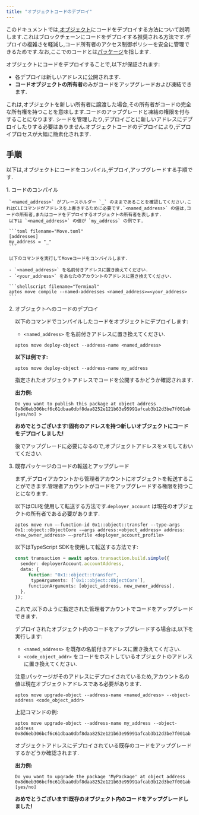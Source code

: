 ```yaml
---
title: "オブジェクトコードのデプロイ"
---
```


このドキュメントでは,[オブジェクト](/ja/build/smart-contracts/objects)にコードをデプロイする方法について説明します.これはブロックチェーンにコードをデプロイする推奨される方法です.デプロイの複雑さを軽減し,コード所有者のアクセス制御ポリシーを安全に管理できるためです.なお,ここでのコードとは[パッケージ](/ja/build/smart-contracts/book/packages)を指します.


オブジェクトにコードをデプロイすることで,以下が保証されます:

- 各デプロイは新しいアドレスに公開されます.
- **コードオブジェクトの所有者**のみがコードをアップグレードおよび凍結できます.

これは,オブジェクトを新しい所有者に譲渡した場合,その所有者がコードの完全な所有権を持つことを意味します.コードのアップグレードと凍結の権限を付与することになります.
シードを管理したり,デプロイごとに新しいアドレスにデプロイしたりする必要はありません.オブジェクトコードのデプロイにより,デプロイプロセスが大幅に簡素化されます.

## 手順

以下は,オブジェクトにコードをコンパイル,デプロイ,アップグレードする手順です.

<Steps>
  1. コードのコンパイル

     `<named_address>` がプレースホルダー `_` のままであることを確認してください.これはCLIコマンドがアドレスを上書きするために必要です.`<named_address>` の値は,コードの所有者,またはコードをデプロイするオブジェクトの所有者を表します.
     以下は `<named_address>` の値が `my_address` の例です.

     ```toml filename="Move.toml"
     [addresses]
     my_address = "_"
     ```

     以下のコマンドを実行してMoveコードをコンパイルします.

     - `<named_address>` を名前付きアドレスに置き換えてください.
     - `<your_address>` をあなたのアカウントのアドレスに置き換えてください.

     ```shellscript filename="Terminal"
     aptos move compile --named-addresses <named_address>=<your_address>
     ```

  2. オブジェクトへのコードのデプロイ

     以下のコマンドでコンパイルしたコードをオブジェクトにデプロイします:

     - `<named_address>` を名前付きアドレスに置き換えてください.

     ```shellscript filename="Terminal"
     aptos move deploy-object --address-name <named_address>
     ```

     **以下は例です:**

     ```shellscript filename="Terminal"
     aptos move deploy-object --address-name my_address
     ```

     指定されたオブジェクトアドレスでコードを公開するかどうか確認されます.

     **出力例:**

     ```shellscript filename="Terminal"
     Do you want to publish this package at object address 0x8d6eb306bcf6c61dbaa0dbf8daa8252e121b63e95991afcab3b12d3be7f001ab [yes/no] >
     ```

     **おめでとうございます!固有のアドレスを持つ新しいオブジェクトにコードをデプロイしました!**

     後でアップグレードに必要になるので,オブジェクトアドレスをメモしておいてください.

  3. 既存パッケージのコードの転送とアップグレード

     まず,デプロイアカウントから管理者アカウントにオブジェクトを転送することができます.管理者アカウントがコードをアップグレードする権限を持つことになります.

     以下はCLIを使用して転送する方法です.`deployer_account` は現在のオブジェクトの所有者である必要があります.

     ```shellscript
     aptos move run —-function-id 0x1::object::transfer --type-args 0x1::object::ObjectCore -—args address:<object_address> address:<new_owner_address> —-profile <deployer_account_profile>
     ```

     以下はTypeScript SDKを使用して転送する方法です:

     ```typescript
     const transaction = await aptos.transaction.build.simple({
       sender: deployerAccount.accountAddress,
       data: {
     	  function: "0x1::object::transfer",
           typeArguments: [`0x1::object::ObjectCore`],
     	  functionArguments: [object_address, new_owner_address],
       },
     });
     ```

     これで,以下のように指定された管理者アカウントでコードをアップグレードできます.

     デプロイされたオブジェクト内のコードをアップグレードする場合は,以下を実行します:

     - `<named_address>` を既存の名前付きアドレスに置き換えてください.
     - `<code_object_addr>` をコードをホストしているオブジェクトのアドレスに置き換えてください.

     注意:パッケージがそのアドレスにデプロイされているため,アカウント名の値は現在オブジェクトアドレスである必要があります.

     ```shellscript filename="Terminal"
     aptos move upgrade-object --address-name <named_address> --object-address <code_object_addr>
     ```

     上記コマンドの例:

     ```shellscript filename="Terminal"
     aptos move upgrade-object --address-name my_address --object-address 0x8d6eb306bcf6c61dbaa0dbf8daa8252e121b63e95991afcab3b12d3be7f001ab
     ```

     オブジェクトアドレスにデプロイされている既存のコードをアップグレードするかどうか確認されます.

     **出力例:**

     ```shellscript filename="Terminal"
     Do you want to upgrade the package 'MyPackage' at object address 0x8d6eb306bcf6c61dbaa0dbf8daa8252e121b63e95991afcab3b12d3be7f001ab [yes/no]
     ```

     **おめでとうございます!既存のオブジェクト内のコードをアップグレードしました!**
</Steps>
